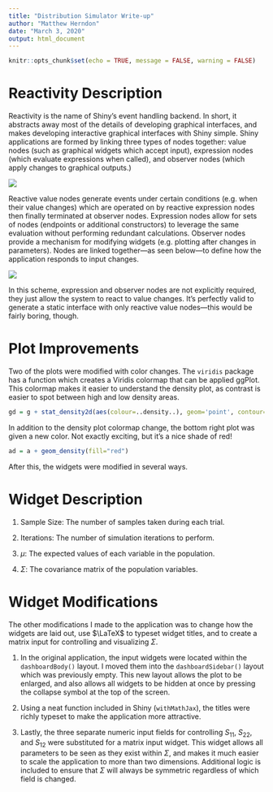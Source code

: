 ```yaml
---
title: "Distribution Simulator Write-up"
author: "Matthew Herndon"
date: "March 3, 2020"
output: html_document
---
```


```r
knitr::opts_chunk$set(echo = TRUE, message = FALSE, warning = FALSE)
```


# Reactivity Description

Reactivity is the name of Shiny's event handling backend. In short, it abstracts away most of the details of developing graphical interfaces, and makes developing interactive graphical interfaces with Shiny simple. Shiny applications are formed by linking three types of nodes together: value nodes (such as graphical widgets which accept input), expression nodes (which evaluate expressions when called), and observer nodes (which apply changes to graphical outputs.)

![](../inst/exdata/webpic.png)

Reactive value nodes generate events under certain conditions (e.g. when their value changes) which are operated on by reactive expression nodes then finally terminated at observer nodes.
Expression nodes allow for sets of nodes (endpoints or additional constructors) to leverage the same evaluation without performing redundant calculations. Observer nodes provide a mechanism for modifying widgets (e.g. plotting after changes in parameters). Nodes are linked together---as seen below---to define how the application responds to input changes.

![](../inst/exdata/webpic2.png)

In this scheme, expression and observer nodes are not explicitly required, they just allow the system to react to value changes. It's perfectly valid to generate a static interface with only reactive value nodes---this would be fairly boring, though.


# Plot Improvements

Two of the plots were modified with color changes. The ``viridis`` package has a function which creates a Viridis colormap that can be applied ggPlot. This colormap makes it easier to understand the density plot, as contrast is easier to spot between high and low density areas.

```r
gd = g + stat_density2d(aes(colour=..density..), geom='point', contour=F) + scale_color_viridis()
```

In addition to the density plot colormap change, the bottom right plot was given a new color. Not exactly exciting, but it's a nice shade of red! 

```r
ad = a + geom_density(fill="red")
```

After this, the widgets were modified in several ways.


# Widget Description

1. Sample Size: The number of samples taken during each trial.

2. Iterations: The number of simulation iterations to perform.

3. $\mu$: The expected values of each variable in the population.

4. $\Sigma$: The covariance matrix of the population variables.


# Widget Modifications

The other modifications I made to the application was to change how the widgets are laid out, use $\LaTeX$ to typeset widget titles, and to create a matrix input for controlling and visualizing $\Sigma$. 

1. In the original application, the input widgets were located within the ``dashboardBody()`` layout. I moved them into the ``dashboardSidebar()`` layout which was previously empty. This new layout allows the plot to be enlarged, and also allows all widgets to be hidden at once by pressing the collapse symbol at the top of the screen. 

2. Using a neat function included in Shiny (``withMathJax``), the titles were richly typeset to make the application more attractive. 

3. Lastly, the three separate numeric input fields for controlling $S_{11}$, $S_{22}$, and $S_{12}$ were substituted for a matrix input widget. This widget allows all parameters to be seen as they exist within $\Sigma$, and makes it much easier to scale the application to more than two dimensions. Additional logic is included to ensure that $\Sigma$ will always be symmetric regardless of which field is changed.

